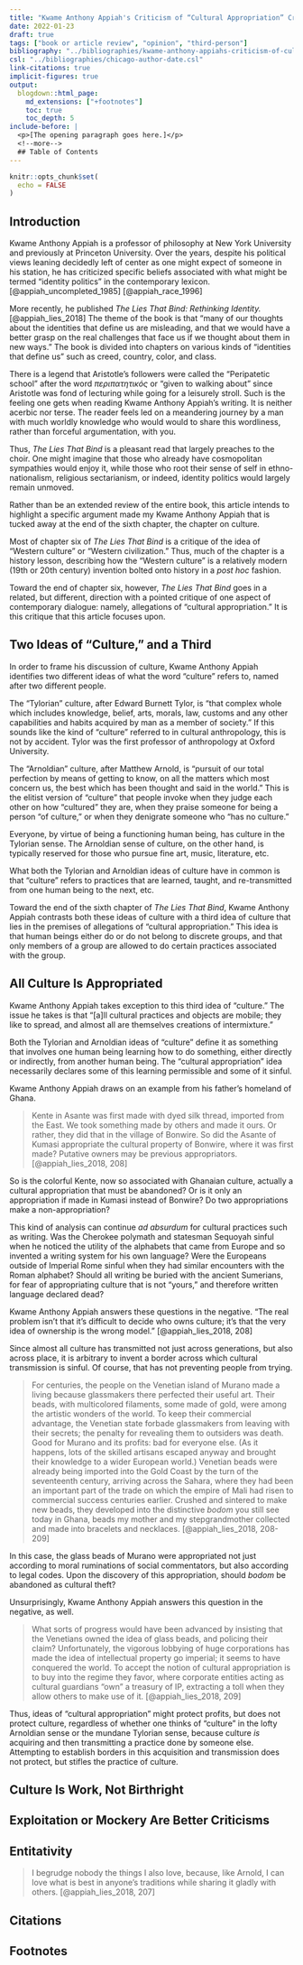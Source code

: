 ```yaml
---
title: "Kwame Anthony Appiah's Criticism of “Cultural Appropriation” Criticism"
date: 2022-01-23
draft: true
tags: ["book or article review", "opinion", "third-person"]
bibliography: "../bibliographies/kwame-anthony-appiahs-criticism-of-cultural-appropriation-criticism.bib"
csl: "../bibliographies/chicago-author-date.csl"
link-citations: true
implicit-figures: true
output:
  blogdown::html_page:
    md_extensions: ["+footnotes"]
    toc: true
    toc_depth: 5
include-before: |
  <p>[The opening paragraph goes here.]</p>
  <!--more-->
  ## Table of Contents
---
```


```r
knitr::opts_chunk$set(
  echo = FALSE
)
```


## Introduction

Kwame Anthony Appiah is a professor of philosophy at New York University and previously at Princeton University. Over the years, despite his political views leaning decidedly left of center as one might expect of someone in his station, he has criticized specific beliefs associated with what might be termed "identity politics" in the contemporary lexicon. [@appiah_uncompleted_1985] [@appiah_race_1996]

More recently, he published _The Lies That Bind: Rethinking Identity._ [@appiah_lies_2018] The theme of the book is that "many of our thoughts about the identities that define us are misleading, and that we would have a better grasp on the real challenges that face us if we thought about them in new ways." The book is divided into chapters on various kinds of "identities that define us" such as creed, country, color, and class.

There is a legend that Aristotle's followers were called the "Peripatetic school" after the word _περιπατητικός_ or "given to walking about" since Aristotle was fond of lecturing while going for a leisurely stroll. Such is the feeling one gets when reading Kwame Anthony Appiah's writing. It is neither acerbic nor terse. The reader feels led on a meandering journey by a man with much worldly knowledge who would would to share this wordliness, rather than forceful argumentation, with you.

Thus, _The Lies That Bind_ is a pleasant read that largely preaches to the choir. One might imagine that those who already have cosmopolitan sympathies would enjoy it, while those who root their sense of self in ethno-nationalism, religious sectarianism, or indeed, identity politics would largely remain unmoved.

Rather than be an extended review of the entire book, this article intends to highlight a specific argument made my Kwame Anthony Appiah that is tucked away at the end of the sixth chapter, the chapter on culture.

Most of chapter six of _The Lies That Bind_ is a critique of the idea of "Western culture" or "Western civilization." Thus, much of the chapter is a history lesson, describing how the "Western culture" is a relatively modern (19th or 20th century) invention bolted onto history in a _post hoc_ fashion.

Toward the end of chapter six, however, _The Lies That Bind_ goes in a related, but different, direction with a pointed critique of one aspect of contemporary dialogue: namely, allegations of "cultural appropriation." It is this critique that this article focuses upon.


## Two Ideas of "Culture," and a Third

In order to frame his discussion of culture, Kwame Anthony Appiah identifies two different ideas of what the word "culture" refers to, named after two different people.

The "Tylorian" culture, after Edward Burnett Tylor, is "that complex whole which includes knowledge, belief, arts, morals, law, customs and any other capabilities and habits acquired by man as a member of society." If this sounds like the kind of "culture" referred to in cultural anthropology, this is not by accident. Tylor was the first professor of anthropology at Oxford University.

The "Arnoldian" culture, after Matthew Arnold, is "pursuit of our total perfection by means of getting to know, on all the matters which most concern us, the best which has been thought and said in the world." This is the elitist version of "culture" that people invoke when they judge each other on how "cultured" they are, when they praise someone for being a person "of culture," or when they denigrate someone who "has no culture."

Everyone, by virtue of being a functioning human being, has culture in the Tylorian sense. The Arnoldian sense of culture, on the other hand, is typically reserved for those who pursue fine art, music, literature, etc.

What both the Tylorian and Arnoldian ideas of culture have in common is that "culture" refers to practices that are learned, taught, and re-transmitted from one human being to the next, etc.

Toward the end of the sixth chapter of _The Lies That Bind_, Kwame Anthony Appiah contrasts both these ideas of culture with a third idea of culture that lies in the premises of allegations of "cultural appropriation." This idea is that human beings either do or do not belong to discrete groups, and that only members of a group are allowed to do certain practices associated with the group.


## All Culture Is Appropriated

Kwame Anthony Appiah takes exception to this third idea of "culture." The issue he takes is that "[a]ll cultural practices and objects are mobile; they like to spread, and almost all are themselves creations of intermixture."

Both the Tylorian and Arnoldian ideas of "culture" define it as something that involves one human being learning how to do something, either directly or indirectly, from another human being. The "cultural appropriation" idea necessarily declares some of this learning permissible and some of it sinful.

Kwame Anthony Appiah draws on an example from his father's homeland of Ghana.

> Kente in Asante was first made with dyed silk thread, imported from the East. We took something made by others and made it ours. Or rather, they did that in the village of Bonwire. So did the Asante of Kumasi appropriate the cultural property of Bonwire, where it was first made? Putative owners may be previous appropriators. [@appiah_lies_2018, 208]

So is the colorful Kente, now so associated with Ghanaian culture, actually a cultural appropriation that must be abandoned? Or is it only an appropriation if made in Kumasi instead of Bonwire? Do two appropriations make a non-appropriation?

This kind of analysis can continue _ad absurdum_ for cultural practices such as writing. Was the Cherokee polymath and statesman Sequoyah sinful when he noticed the utility of the alphabets that came from Europe and so invented a writing system for his own language? Were the Europeans outside of Imperial Rome sinful when they had similar encounters with the Roman alphabet? Should all writing be buried with the ancient Sumerians, for fear of appropriating culture that is not "yours," and therefore written language declared dead?

Kwame Anthony Appiah answers these questions in the negative. "The real problem isn’t that it’s difficult to decide who owns culture; it’s that the very idea of ownership is the wrong model." [@appiah_lies_2018, 208]

Since almost all culture has transmitted not just across generations, but also across place, it is arbitrary to invent a border across which cultural transmission is sinful. Of course, that has not preventing people from trying.

> For centuries, the people on the Venetian island of Murano made a living because glassmakers there perfected their useful art. Their beads, with multicolored filaments, some made of gold, were among the artistic wonders of the world. To keep their commercial advantage, the Venetian state forbade glassmakers from leaving with their secrets; the penalty for revealing them to outsiders was death. Good for Murano and its profits: bad for everyone else. (As it happens, lots of the skilled artisans escaped anyway and brought their knowledge to a wider European world.) Venetian beads were already being imported into the Gold Coast by the turn of the seventeenth century, arriving across the Sahara, where they had been an important part of the trade on which the empire of Mali had risen to commercial success centuries earlier. Crushed and sintered to make new beads, they developed into the distinctive _bodom_ you still see today in Ghana, beads my mother and my stepgrandmother collected and made into bracelets and necklaces. [@appiah_lies_2018, 208-209]

In this case, the glass beads of Murano were appropriated not just according to moral ruminations of social commentators, but also according to legal codes. Upon the discovery of this appropriation, should _bodom_ be abandoned as cultural theft?

Unsurprisingly, Kwame Anthony Appiah answers this question in the negative, as well.

> What sorts of progress would have been advanced by insisting that the Venetians owned the idea of glass beads, and policing their claim? Unfortunately, the vigorous lobbying of huge corporations has made the idea of intellectual property go imperial; it seems to have conquered the world. To accept the notion of cultural appropriation is to buy into the regime they favor, where corporate entities acting as cultural guardians “own” a treasury of IP, extracting a toll when they allow others to make use of it. [@appiah_lies_2018, 209]

Thus, ideas of "cultural appropriation" might protect profits, but does not protect culture, regardless of whether one thinks of "culture" in the lofty Arnoldian sense or the mundane Tylorian sense, because culture _is_ acquiring and then transmitting a practice done by someone else. Attempting to establish borders in this acquisition and transmission does not protect, but stifles the practice of culture.


## Culture Is Work, Not Birthright


## Exploitation or Mockery Are Better Criticisms


## Entitativity


> I begrudge nobody the things I also love, because, like Arnold, I can love what is best in anyone’s traditions while sharing it gladly with others. [@appiah_lies_2018, 207]


## Citations

::: {#refs}
:::


## Footnotes
